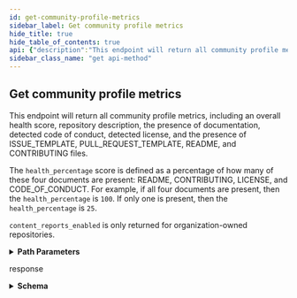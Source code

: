 ```yaml
---
id: get-community-profile-metrics
sidebar_label: Get community profile metrics
hide_title: true
hide_table_of_contents: true
api: {"description":"This endpoint will return all community profile metrics, including an\noverall health score, repository description, the presence of documentation, detected\ncode of conduct, detected license, and the presence of ISSUE\\_TEMPLATE, PULL\\_REQUEST\\_TEMPLATE,\nREADME, and CONTRIBUTING files.\n\nThe `health_percentage` score is defined as a percentage of how many of\nthese four documents are present: README, CONTRIBUTING, LICENSE, and\nCODE_OF_CONDUCT. For example, if all four documents are present, then\nthe `health_percentage` is `100`. If only one is present, then the\n`health_percentage` is `25`.\n\n`content_reports_enabled` is only returned for organization-owned repositories.","externalDocs":{"description":"API method documentation","url":"https://docs.github.com/rest/reference/repos#get-community-profile-metrics"},"operationId":"repos/get-community-profile-metrics","parameters":[{"in":"path","name":"owner","required":true,"schema":{"type":"string"}},{"in":"path","name":"repo","required":true,"schema":{"type":"string"}}],"responses":{"200":{"content":{"application/json":{"examples":{"default":{"value":{"content_reports_enabled":true,"description":"My first repository on GitHub!","documentation":null,"files":{"code_of_conduct":{"html_url":"https://github.com/octocat/Hello-World/blob/master/CODE_OF_CONDUCT.md","key":"contributor_covenant","name":"Contributor Covenant","url":"https://api.github.com/codes_of_conduct/contributor_covenant"},"contributing":{"html_url":"https://github.com/octocat/Hello-World/blob/master/CONTRIBUTING","url":"https://api.github.com/repos/octocat/Hello-World/contents/CONTRIBUTING"},"issue_template":{"html_url":"https://github.com/octocat/Hello-World/blob/master/ISSUE_TEMPLATE","url":"https://api.github.com/repos/octocat/Hello-World/contents/ISSUE_TEMPLATE"},"license":{"html_url":"https://github.com/octocat/Hello-World/blob/master/LICENSE","key":"mit","name":"MIT License","node_id":"MDc6TGljZW5zZW1pdA==","spdx_id":"MIT","url":"https://api.github.com/licenses/mit"},"pull_request_template":{"html_url":"https://github.com/octocat/Hello-World/blob/master/PULL_REQUEST_TEMPLATE","url":"https://api.github.com/repos/octocat/Hello-World/contents/PULL_REQUEST_TEMPLATE"},"readme":{"html_url":"https://github.com/octocat/Hello-World/blob/master/README.md","url":"https://api.github.com/repos/octocat/Hello-World/contents/README.md"}},"health_percentage":100,"updated_at":"2017-02-28T19:09:29.000Z"}}},"schema":{"description":"Community Profile","properties":{"content_reports_enabled":{"example":true,"type":"boolean"},"description":{"example":"My first repository on GitHub!","nullable":true,"type":"string"},"documentation":{"example":"example.com","nullable":true,"type":"string"},"files":{"properties":{"code_of_conduct":{"allOf":[{"description":"Code of Conduct Simple","properties":{"html_url":{"example":"https://github.com/github/docs/blob/main/CODE_OF_CONDUCT.md","format":"uri","nullable":true,"type":"string"},"key":{"example":"citizen_code_of_conduct","type":"string"},"name":{"example":"Citizen Code of Conduct","type":"string"},"url":{"example":"https://api.github.com/repos/github/docs/community/code_of_conduct","format":"uri","type":"string"}},"required":["url","key","name","html_url"],"title":"Code Of Conduct Simple","type":"object"}],"nullable":true},"contributing":{"allOf":[{"properties":{"html_url":{"format":"uri","type":"string"},"url":{"format":"uri","type":"string"}},"required":["url","html_url"],"title":"Community Health File","type":"object"}],"nullable":true},"issue_template":{"allOf":[{"properties":{"html_url":{"format":"uri","type":"string"},"url":{"format":"uri","type":"string"}},"required":["url","html_url"],"title":"Community Health File","type":"object"}],"nullable":true},"license":{"allOf":[{"description":"License Simple","properties":{"html_url":{"format":"uri","type":"string"},"key":{"example":"mit","type":"string"},"name":{"example":"MIT License","type":"string"},"node_id":{"example":"MDc6TGljZW5zZW1pdA==","type":"string"},"spdx_id":{"example":"MIT","nullable":true,"type":"string"},"url":{"example":"https://api.github.com/licenses/mit","format":"uri","nullable":true,"type":"string"}},"required":["key","name","url","spdx_id","node_id"],"title":"License Simple","type":"object"}],"nullable":true},"pull_request_template":{"allOf":[{"properties":{"html_url":{"format":"uri","type":"string"},"url":{"format":"uri","type":"string"}},"required":["url","html_url"],"title":"Community Health File","type":"object"}],"nullable":true},"readme":{"allOf":[{"properties":{"html_url":{"format":"uri","type":"string"},"url":{"format":"uri","type":"string"}},"required":["url","html_url"],"title":"Community Health File","type":"object"}],"nullable":true}},"required":["code_of_conduct","license","contributing","readme","issue_template","pull_request_template"],"type":"object"},"health_percentage":{"example":100,"type":"integer"},"updated_at":{"example":"2017-02-28T19:09:29.000Z","format":"date-time","nullable":true,"type":"string"}},"required":["health_percentage","description","documentation","files","updated_at"],"title":"Community Profile","type":"object"}}},"description":"response"}},"tags":["repos"],"x-github":{"category":"repos","enabledForGitHubApps":true,"githubCloudOnly":false,"subcategory":"community"},"method":"get","path":"/repos/{owner}/{repo}/community/profile","servers":[{"url":"https://api.github.com"}],"info":{"contact":{"name":"Support","url":"https://support.github.com/contact"},"description":"GitHub's v3 REST API.","license":{"name":"MIT","url":"https://spdx.org/licenses/MIT"},"termsOfService":"https://docs.github.com/articles/github-terms-of-service","title":"GitHub v3 REST API","version":"1.1.4","x-apisguru-categories":["collaboration","developer_tools"],"x-logo":{"url":"https://twitter.com/github/profile_image?size=original"},"x-origin":[{"format":"openapi","url":"https://raw.githubusercontent.com/github/rest-api-description/main/descriptions/api.github.com/api.github.com.json","version":"3.0"}],"x-providerName":"github.com"},"postman":{"name":"Get community profile metrics","description":{"content":"This endpoint will return all community profile metrics, including an\noverall health score, repository description, the presence of documentation, detected\ncode of conduct, detected license, and the presence of ISSUE\\_TEMPLATE, PULL\\_REQUEST\\_TEMPLATE,\nREADME, and CONTRIBUTING files.\n\nThe `health_percentage` score is defined as a percentage of how many of\nthese four documents are present: README, CONTRIBUTING, LICENSE, and\nCODE_OF_CONDUCT. For example, if all four documents are present, then\nthe `health_percentage` is `100`. If only one is present, then the\n`health_percentage` is `25`.\n\n`content_reports_enabled` is only returned for organization-owned repositories.","type":"text/plain"},"url":{"path":["repos",":owner",":repo","community","profile"],"host":["{{baseUrl}}"],"query":[],"variable":[{"disabled":false,"description":{"content":"(Required) ","type":"text/plain"},"type":"any","value":"","key":"owner"},{"disabled":false,"description":{"content":"(Required) ","type":"text/plain"},"type":"any","value":"","key":"repo"}]},"header":[{"key":"Accept","value":"application/json"}],"method":"GET"}}
sidebar_class_name: "get api-method"
---
```



## Get community profile metrics



This endpoint will return all community profile metrics, including an
overall health score, repository description, the presence of documentation, detected
code of conduct, detected license, and the presence of ISSUE\_TEMPLATE, PULL\_REQUEST\_TEMPLATE,
README, and CONTRIBUTING files.

The `health_percentage` score is defined as a percentage of how many of
these four documents are present: README, CONTRIBUTING, LICENSE, and
CODE_OF_CONDUCT. For example, if all four documents are present, then
the `health_percentage` is `100`. If only one is present, then the
`health_percentage` is `25`.

`content_reports_enabled` is only returned for organization-owned repositories.

<details style={{"marginBottom":"1rem"}}><summary style={{}}><strong>Path Parameters</strong></summary><div><ul><ParamsItem className={"paramsItem"} param={{"in":"path","name":"owner","required":true,"schema":{"type":"string"}}}></ParamsItem><ParamsItem className={"paramsItem"} param={{"in":"path","name":"repo","required":true,"schema":{"type":"string"}}}></ParamsItem></ul></div></details><div><ApiTabs><TabItem label={"200"} value={"200"}><div>

response

</div><div><details style={{}}><summary style={{"textAlign":"left"}}><strong>Schema</strong></summary><div style={{"textAlign":"left","marginLeft":"1rem"}}></div><ul style={{"marginLeft":"1rem"}}><SchemaItem collapsible={false} name={"content_reports_enabled"} required={false} schemaDescription={undefined} schemaName={"boolean"} qualifierMessage={undefined}></SchemaItem><SchemaItem collapsible={false} name={"description"} required={true} schemaDescription={undefined} schemaName={"string"} qualifierMessage={undefined}></SchemaItem><SchemaItem collapsible={false} name={"documentation"} required={true} schemaDescription={undefined} schemaName={"string"} qualifierMessage={undefined}></SchemaItem><SchemaItem collapsible={true} className={"schemaItem"}><details style={{}}><summary style={{}}><strong>files</strong><span style={{"opacity":"0.6"}}> object</span><strong style={{"fontSize":"var(--ifm-code-font-size)","color":"var(--openapi-required)"}}> required</strong></summary><div style={{"marginLeft":"1rem"}}><ul><SchemaItem collapsible={true} className={"schemaItem"}><details style={{}}><summary style={{}}><strong>code_of_conduct</strong><span style={{"opacity":"0.6"}}> object</span><strong style={{"fontSize":"var(--ifm-code-font-size)","color":"var(--openapi-required)"}}> required</strong></summary><div style={{"marginLeft":"1rem"}}><div><span className={"badge badge--info"} style={{"marginBottom":"1rem"}}>allOf</span><ul className={"allOf"}><SchemaItem collapsible={false} name={"html_url"} required={true} schemaDescription={undefined} schemaName={"uri"} qualifierMessage={undefined}></SchemaItem><SchemaItem collapsible={false} name={"key"} required={true} schemaDescription={undefined} schemaName={"string"} qualifierMessage={undefined}></SchemaItem><SchemaItem collapsible={false} name={"name"} required={true} schemaDescription={undefined} schemaName={"string"} qualifierMessage={undefined}></SchemaItem><SchemaItem collapsible={false} name={"url"} required={true} schemaDescription={undefined} schemaName={"uri"} qualifierMessage={undefined}></SchemaItem></ul></div></div></details></SchemaItem><SchemaItem collapsible={true} className={"schemaItem"}><details style={{}}><summary style={{}}><strong>contributing</strong><span style={{"opacity":"0.6"}}> object</span><strong style={{"fontSize":"var(--ifm-code-font-size)","color":"var(--openapi-required)"}}> required</strong></summary><div style={{"marginLeft":"1rem"}}><div><span className={"badge badge--info"} style={{"marginBottom":"1rem"}}>allOf</span><ul className={"allOf"}><SchemaItem collapsible={false} name={"html_url"} required={true} schemaDescription={undefined} schemaName={"uri"} qualifierMessage={undefined}></SchemaItem><SchemaItem collapsible={false} name={"url"} required={true} schemaDescription={undefined} schemaName={"uri"} qualifierMessage={undefined}></SchemaItem></ul></div></div></details></SchemaItem><SchemaItem collapsible={true} className={"schemaItem"}><details style={{}}><summary style={{}}><strong>issue_template</strong><span style={{"opacity":"0.6"}}> object</span><strong style={{"fontSize":"var(--ifm-code-font-size)","color":"var(--openapi-required)"}}> required</strong></summary><div style={{"marginLeft":"1rem"}}><div><span className={"badge badge--info"} style={{"marginBottom":"1rem"}}>allOf</span><ul className={"allOf"}><SchemaItem collapsible={false} name={"html_url"} required={true} schemaDescription={undefined} schemaName={"uri"} qualifierMessage={undefined}></SchemaItem><SchemaItem collapsible={false} name={"url"} required={true} schemaDescription={undefined} schemaName={"uri"} qualifierMessage={undefined}></SchemaItem></ul></div></div></details></SchemaItem><SchemaItem collapsible={true} className={"schemaItem"}><details style={{}}><summary style={{}}><strong>license</strong><span style={{"opacity":"0.6"}}> object</span><strong style={{"fontSize":"var(--ifm-code-font-size)","color":"var(--openapi-required)"}}> required</strong></summary><div style={{"marginLeft":"1rem"}}><div><span className={"badge badge--info"} style={{"marginBottom":"1rem"}}>allOf</span><ul className={"allOf"}><SchemaItem collapsible={false} name={"html_url"} required={false} schemaDescription={undefined} schemaName={"uri"} qualifierMessage={undefined}></SchemaItem><SchemaItem collapsible={false} name={"key"} required={true} schemaDescription={undefined} schemaName={"string"} qualifierMessage={undefined}></SchemaItem><SchemaItem collapsible={false} name={"name"} required={true} schemaDescription={undefined} schemaName={"string"} qualifierMessage={undefined}></SchemaItem><SchemaItem collapsible={false} name={"node_id"} required={true} schemaDescription={undefined} schemaName={"string"} qualifierMessage={undefined}></SchemaItem><SchemaItem collapsible={false} name={"spdx_id"} required={true} schemaDescription={undefined} schemaName={"string"} qualifierMessage={undefined}></SchemaItem><SchemaItem collapsible={false} name={"url"} required={true} schemaDescription={undefined} schemaName={"uri"} qualifierMessage={undefined}></SchemaItem></ul></div></div></details></SchemaItem><SchemaItem collapsible={true} className={"schemaItem"}><details style={{}}><summary style={{}}><strong>pull_request_template</strong><span style={{"opacity":"0.6"}}> object</span><strong style={{"fontSize":"var(--ifm-code-font-size)","color":"var(--openapi-required)"}}> required</strong></summary><div style={{"marginLeft":"1rem"}}><div><span className={"badge badge--info"} style={{"marginBottom":"1rem"}}>allOf</span><ul className={"allOf"}><SchemaItem collapsible={false} name={"html_url"} required={true} schemaDescription={undefined} schemaName={"uri"} qualifierMessage={undefined}></SchemaItem><SchemaItem collapsible={false} name={"url"} required={true} schemaDescription={undefined} schemaName={"uri"} qualifierMessage={undefined}></SchemaItem></ul></div></div></details></SchemaItem><SchemaItem collapsible={true} className={"schemaItem"}><details style={{}}><summary style={{}}><strong>readme</strong><span style={{"opacity":"0.6"}}> object</span><strong style={{"fontSize":"var(--ifm-code-font-size)","color":"var(--openapi-required)"}}> required</strong></summary><div style={{"marginLeft":"1rem"}}><div><span className={"badge badge--info"} style={{"marginBottom":"1rem"}}>allOf</span><ul className={"allOf"}><SchemaItem collapsible={false} name={"html_url"} required={true} schemaDescription={undefined} schemaName={"uri"} qualifierMessage={undefined}></SchemaItem><SchemaItem collapsible={false} name={"url"} required={true} schemaDescription={undefined} schemaName={"uri"} qualifierMessage={undefined}></SchemaItem></ul></div></div></details></SchemaItem></ul></div></details></SchemaItem><SchemaItem collapsible={false} name={"health_percentage"} required={true} schemaDescription={undefined} schemaName={"integer"} qualifierMessage={undefined}></SchemaItem><SchemaItem collapsible={false} name={"updated_at"} required={true} schemaDescription={undefined} schemaName={"date-time"} qualifierMessage={undefined}></SchemaItem></ul></details></div></TabItem></ApiTabs></div>
      